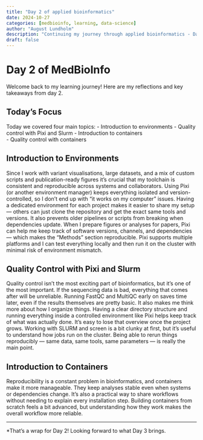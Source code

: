 ```yaml
---
title: "Day 2 of applied bioinformatics"
date: 2024-10-27
categories: [medbioinfo, learning, data-science]
author: "August Lundholm"
description: "Continuing my journey through applied bioinformatics - Day 2"
draft: false
---
```


# Day 2 of MedBioInfo

Welcome back to my learning journey! Here are my reflections and key takeaways from day 2.

## Today's Focus

Today we covered four main topics:
- Introduction to environments
- Quality control with Pixi and Slurm
- Introduction to containers  
- Quality control with containers

## Introduction to Environments
Since I work with variant visualisations, large datasets, and a mix of custom scripts and publication-ready figures it’s crucial that my toolchain is consistent and reproducible across systems and collaborators. Using Pixi (or another environment manager) keeps everything isolated and version-controlled, so I don’t end up with “it works on my computer” issues.
Having a dedicated environment for each project makes it easier to share my setup — others can just clone the repository and get the exact same tools and versions. It also prevents older pipelines or scripts from breaking when dependencies update.
When I prepare figures or analyses for papers, Pixi can help me keep track of software versions, channels, and dependencies — which makes the “Methods” section reproducible.
Pixi supports multiple platforms and I can test everything locally and then run it on the cluster with minimal risk of environment mismatch.



## Quality Control with Pixi and Slurm

Quality control isn’t the most exciting part of bioinformatics, but it’s one of the most important. If the sequencing data is bad, everything that comes after will be unreliable. Running FastQC and MultiQC early on saves time later, even if the results themselves are pretty basic.
It also makes me think more about how I organize things. Having a clear directory structure and running everything inside a controlled environment like Pixi helps keep track of what was actually done. It’s easy to lose that overview once the project grows.
Working with SLURM and screen is a bit clunky at first, but it’s useful to understand how jobs run on the cluster. Being able to rerun things reproducibly — same data, same tools, same parameters — is really the main point.

##  Introduction to Containers

Reproducibility is a constant problem in bioinformatics, and containers make it more manageable. They keep analyses stable even when systems or dependencies change. It’s also a practical way to share workflows without needing to explain every installation step.
Building containers from scratch feels a bit advanced, but understanding how they work makes the overall workflow more reliable.

---

*That's a wrap for Day 2! Looking forward to what Day 3 brings.